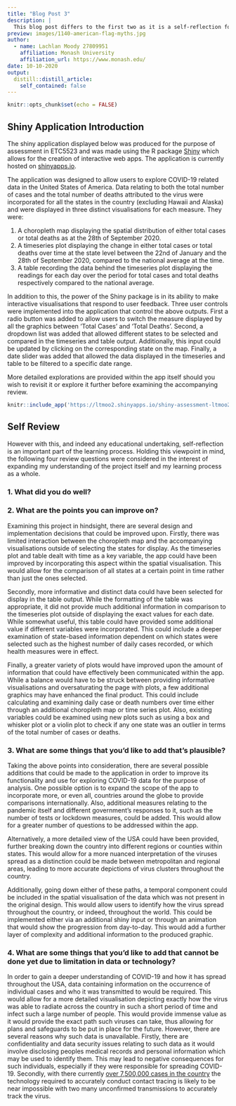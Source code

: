 ```yaml
---
title: "Blog Post 3"
description: |
  This blog post differs to the first two as it is a self-reflection focusing on a previously constructed shiny application, the purpose of which was to explore COVID-19 related data in the United States of America (USA). Rather than analysing the findings made possible by the app, a self-review of the analysis process will be undertaken focusing on four key questions.
preview: images/1140-american-flag-myths.jpg
author:
  - name: Lachlan Moody 27809951
    affiliation: Monash University
    affiliation_url: https://www.monash.edu/
date: 10-10-2020
output:
  distill::distill_article:
    self_contained: false
---
```


```r
knitr::opts_chunk$set(echo = FALSE)
```

## Shiny Application Introduction

The shiny application displayed below was produced for the purpose of assessment in ETC5523 and was made using the R package [Shiny]( https://shiny.rstudio.com/) which allows for the creation of interactive web apps. The application is currently hosted on [shinyapps.io](https://ltmoo2.shinyapps.io/shiny-assessment-ltmoo2/?_ga=2.89174936.2059005684.1602323177-246441122.1596523416).  

The application was designed to allow users to explore COVID-19 related data in the United States of America. Data relating to both the total number of cases and the total number of deaths attributed to the virus were incorporated for all the states in the country (excluding Hawaii and Alaska) and were displayed in three distinct visualisations for each measure. They were:  

1. A choropleth map displaying the spatial distribution of either total cases or total deaths as at the 28th of September 2020.  
2. A timeseries plot displaying the change in either total cases or total deaths over time at the state level between the 22nd of January and the 28th of September 2020, compared to the national average at the time.  
3. A table recording the data behind the timeseries plot displaying the readings for each day over the period for total cases and total deaths respectively compared to the national average.  

In addition to this, the power of the Shiny package is in its ability to make interactive visualisations that respond to user feedback. Three user controls were implemented into the application that control the above outputs. First a radio button was added to allow users to switch the measure displayed by all the graphics between ‘Total Cases’ and ‘Total Deaths’. Second, a dropdown list was added that allowed different states to be selected and compared in the timeseries and table output. Additionally, this input could be updated by clicking on the corresponding state on the map. Finally, a date slider was added that allowed the data displayed in the timeseries and table to be filtered to a specific date range.  

More detailed explorations are provided within the app itself should you wish to revisit it or explore it further before examining the accompanying review.

```r
knitr::include_app('https://ltmoo2.shinyapps.io/shiny-assessment-ltmoo2/', height = '1000px')
```

## Self Review

However with this, and indeed any educational undertaking, self-reflection is an important part of the learning process. Holding this viewpoint in mind, the following four review questions were considered in the interest of expanding my understanding of the project itself and my learning process as a whole.

### 1. What did you do well?



### 2. What are the points you can improve on?
Examining this project in hindsight, there are several design and implementation decisions that could be improved upon. Firstly, there was limited interaction between the choropleth map and the accompanying visualisations outside of selecting the states for display. As the timeseries plot and table dealt with time as a key variable, the app could have been improved by incorporating this aspect within the spatial visualisation. This would allow for the comparison of all states at a certain point in time rather than just the ones selected.  

Secondly, more informative and distinct data could have been selected for display in the table output. While the formatting of the table was appropriate, it did not provide much additional information in comparison to the timeseries plot outside of displaying the exact values for each date. While somewhat useful, this table could have provided some additional value if different variables were incorporated. This could include a deeper examination of state-based information dependent on which states were selected such as the highest number of daily cases recorded, or which health measures were in effect.  

Finally, a greater variety of plots would have improved upon the amount of information that could have effectively been communicated within the app. While a balance would have to be struck between providing informative visualisations and oversaturating the page with plots, a few additional graphics may have enhanced the final product. This could include calculating and examining daily case or death numbers over time either through an additional choropleth map or time series plot. Also, existing variables could be examined using new plots such as using a box and whisker plot or a violin plot to check if any one state was an outlier in terms of the total number of cases or deaths.



### 3. What are some things that you’d like to add that’s plausible?
Taking the above points into consideration, there are several possible additions that could be made to the application in order to improve its functionality and use for exploring COVID-19 data for the purpose of analysis. One possible option is to expand the scope of the app to incorporate more, or even all, countries around the globe to provide comparisons internationally. Also, additional measures relating to the pandemic itself and different government’s responses to it, such as the number of tests or lockdown measures, could be added. This would allow for a greater number of questions to be addressed within the app.  

Alternatively, a more detailed view of the USA could have been provided, further breaking down the country into different regions or counties within states. This would allow for a more nuanced interpretation of the viruses spread as a distinction could be made between metropolitan and regional areas, leading to more accurate depictions of  virus clusters throughout the country.  

Additionally, going down either of these paths, a temporal component could be included in the spatial visualisation of the data which was not present in the original design. This would allow users to identify how the virus spread throughout the country, or indeed, throughout the world. This could be implemented either via an additional shiny input or through an animation that would show the progression from day-to-day. This would add a further layer of complexity and additional information to the produced graphic.  

### 4. What are some things that you’d like to add that cannot be done yet due to limitation in data or technology?
In order to gain a deeper understanding of COVID-19 and how it has spread throughout the USA, data containing information on the occurrence of individual cases and who it was transmitted to would be required. This would allow for a more detailed visualisation depicting exactly how the virus was able to radiate across the country in such a short period of time and infect such a large number of people. This would provide immense value as it would provide the exact path such viruses can take, thus allowing for plans and safeguards to be put in place for the future. However, there are several reasons why such data is unavailable. Firstly, there are confidentiality and data security issues relating to such data as it would involve disclosing peoples medical records and personal information which may be used to identify them. This may lead to negative consequences for such individuals, especially if they were responsible for spreading COVID-19. Secondly, with there currently [over 7,500,000 cases in the country](https://covid.cdc.gov/covid-data-tracker/#cases_casesinlast7days) the technology required to accurately conduct contact tracing is likely to be near impossible with two many unconfirmed transmissions to accurately track the virus. 




